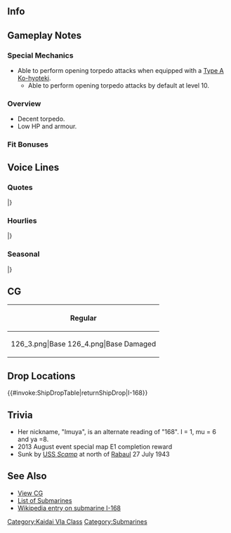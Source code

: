 ==Info==
{{KanmusuInfo|ID=126}}
{{KanmusuInfo|ID=126a}}

==Gameplay Notes==
===Special Mechanics===
* Able to perform opening torpedo attacks when equipped with a [[Type A Ko-hyoteki]].
** Able to perform opening torpedo attacks by default at level 10.

===Overview===
* Decent torpedo.
* Low HP and armour.

===Fit Bonuses===
{{:{{BASEPAGENAME}}/Equipment Bonuses}}

==Voice Lines==
===Quotes===
{{ShipquoteHeader}}
{{ShipquoteKai
|scenario = Introduction
|origin = 伊168よ。何よ、言いにくいの？　じゃあイムヤでいいわ。よろしくね。
|translation = I'm I-168. What's that? It's hard to say? Then just call me Imuya. Please take care of me.
|audio = Imuya-Introduction.ogg
}}
{{ShipquoteKai
|scenario = Library
|origin = 生まれも育ちも呉の潜水艦なの。
あのミッドウェーの大海戦のあと、飛龍が最後の力で深手を負わせたヨークタウンに留めを刺したのよ！ 
空母たちの仇は取ったわ！あの大変な島への輸送任務でも頑張ったの。
|translation = I'm a submarine that was born and raised in Kure.
After the great Battle of Midway, I managed to land the finishing blow on Yorktown that Hiryuu had seriously damaged in her final moments.<ref>The Yorktown was initially knocked out of commission by Hiryuu's last strike, I-168 then ambushed and sunk Yorktown after the battle while she was being towed.</ref>
I manage to shoulder the carriers' grudges! I also worked hard during the transport mission to that terrible island.<ref>She transported food to Guadalcanal in 1943.</ref>
|audio = Imuya-Library.ogg
}}
{{ShipquoteKai
|scenario = Secretary 1
|origin = 司令官、慣れてくれた？　イ・ム・ヤ、だよ？
|translation = Are you used to my name yet Commander? It's I-mu-ya you know?
|audio = Imuya-Secretary_1.ogg
}}
{{ShipquoteKai
|scenario = Secretary 2
|origin = 私、今は浮き輪に乗ってるけど、ホントは潜るとすごいのよ！
|translation = I may be riding on a life buoy right now, but I'm actually great at diving!
|audio = Imuya-Secretary_2.ogg
}}
{{ShipquoteKai
|scenario = Secretary 3
|origin = あっ、後ろから見てたの？　スマホとかで遊んでたんじゃないからね。
|translation = Ah, were you watching me from behind? I'm really not just playing with my smartphone!
|audio = Imuya-Secretary_3.ogg
}}
{{ShipquoteKai
|scenario = Secretary Idle
|origin = 司令官、イムヤのこと嫌いになったの？
|translation = Do you dislike me Commander?
|audio = Imuya-Idle.ogg
}}
{{ShipquoteKai
|scenario = Secretary (Married)
|origin = 司令官、疲れたら休もうね。
|translation = If you're tired please rest Commander.
|audio = Imuya-Wedding_Line.ogg
}}
{{ShipquoteKai
|scenario = Wedding
|origin = 司令官、私100mぐらい潜れるんだよ。今度一緒に潜ってみない？私、一生懸命案内するから。この戦いが終わったら…約束よ？
|translation =I can dive to 100m Commander. Won't you come dive with me next time? I'll do my best to teach you. After this fight is over... That's a promise alright?
|audio = Imuya-Wedding.ogg
}}
{{ShipquoteKai
|scenario = Player's Score
|origin = 司令官宛の報告があるみたいよ。
|translation = Looks like there's a report addressed to you Commander.
|audio = Imuya-Looking_At_Scores.ogg
}}
{{ShipquoteKai
|scenario = Joining the Fleet
|origin = さぁ出撃よ、伊号潜水艦の力、見ててよね！
|translation = It's time to sortie now. I'll show you the power of a 1st-class submarine!<ref>The "I-go" (伊号) refers to the 1st class (above 1,000 tons displacement) submarines of the IJN as opposed to the "Ro-go" (呂号) or "Ha-go" (波号) which were 2nd class (below 1,000 tons displacement/foreign gift ships).</ref>
|audio = Imuya-Joining_A_Fleet.ogg
}}
{{ShipquoteKai
|scenario = Equipment 1
|origin = やだ、私どんどん強くなっちゃうわね！
|translation = No way, I keep getting stronger and stronger!
|audio = Imuya-Equipment_1.ogg
}}
{{ShipquoteKai
|scenario = Equipment 2
|origin = 司令官が望むなら、これもいいかな……？
|translation = If this is what you want Commander, then this is fine too I guess...?
|audio = Imuya-Equipment_2.ogg
}}
{{ShipquoteKai
|scenario = Equipment 3
|origin = ワオ！大漁大漁！
|translation = Wow! What a great haul!
|audio = Imuya-Equipment_3.ogg
}}
{{ShipquoteKai
|scenario = Supply
|origin = はい、補給いただきました！
|translation = Yes, I gladly accept the resupply!
|audio = Imuya-Supply.ogg
}}
{{ShipquoteKai
|scenario = Docking (Minor Damage)
|origin = んー。助かるわぁ。
|translation = Ngh. That helps.
|audio = Imuya-Docking_Minor.ogg
}}
{{ShipquoteKai
|scenario = Docking (Major Damage)
|origin = こんな傷たいしたことないんだから！……あ、あんまり痛くはしないでね…
|translation = This wound is nothing! ...D-don't make it worse...
|audio = Imuya-Docking_Major.ogg
}}
{{ShipquoteKai
|scenario = Construction
|origin = 新型艦が出来たわ！どんな艦だろう？
|translation = A new ship is complete! What sort of ship is it?
|audio = Imuya-Construction.ogg
}}
{{ShipquoteKai
|scenario = Returning from Sortie
|origin = 作戦終了、艦隊が帰還したわ。
|translation = Operation over, the fleet has returned.
|audio = Imuya-Returning_From_Sortie.ogg
}}
{{ShipquoteKai
|scenario = Starting a Sortie
|origin = 敵の船底に、大穴開けてあげるから！
|translation = I'm going to punch some large holes in the enemy's hulls!
|audio = Imuya-Starting_A_Sortie.ogg
}}
{{ShipquoteKai
|scenario = Starting a Battle
|origin = さ、いらっしゃい！
|translation = Come on, bring it!
|audio = Imuya-Battle_Start.ogg
}}
{{ShipquoteKai
|scenario = Attack
|origin = 魚雷1番から4番まで装填、さぁ、戦果を上げてらっしゃい！
|translation = Load tubes 1 through 4. Now, let's go increase our accomplishments!
|audio = Imuya-Attack.ogg
}}
{{ShipquoteKai
|scenario = Air Battle/Night Battle Attack 
|origin = 密かに近づいて、確実に沈めるの。
|translation = I'll close stealthily and sink you for certain.
|audio = Imuya-Night_Attack.ogg
}}
{{ShipquoteKai
|scenario = Night Battle
|origin = 夜は私たちの世界よ、仕留めるわ！
|translation = The night is our realm, I'll bring you down!
|audio = Imuya-Night_Battle.ogg
}}
{{ShipquoteKai
|scenario = MVP
|origin = やったぁ！海のスナイパー、イムヤにお任せ！正規空母だって仕留めちゃうから！
|translation = Alright! Leave it all to me, the Sniper of the Seas! I'll even bring down aircraft carriers!
|audio = Imuya-MVP.ogg
}}
{{ShipquoteKai
|scenario = Minor Damage 1
|origin = うそ！気づかれた！？
|translation = No way! Was I spotted!?
|audio = Imuya-Minor_Damage_1.ogg
}}
{{ShipquoteKai
|scenario = Minor Damage 2
|origin = やばっ！急速潜行！急いで！
|translation = This is bad! Crash dive! Hurry!
|audio = Imuya-Minor_Damage_2.ogg
}}
{{ShipquoteKai
|scenario = Major Damage
|origin = あぁん！水着が破けちゃうじゃない。
|translation = Aaah! Isn't my swimsuit torn?
|audio = Imuya-Major_Damage.ogg
}}
{{ShipquoteKai
|scenario = Sunk
|origin = ああ、もっと太陽を浴びていたかったな…。海の底はもう…飽きたよ…
|translation = Ah, I wanted to bathe in the sunlight some more... I'm already tired of... the bottom of the sea...
|audio = Imuya-Sunk.ogg
}}
|} <references/>

{{clear}}

===Hourlies===
{{ShipquoteHeader | type = hourly}}
{{ShipquoteKai
|scenario = 00:00 
|origin = マルマルマルマル。夜12時よ。
|translation = 0000. It's midnight.
|audio = ImuyaKai-Hourly_0000.ogg
}}
{{ShipquoteKai
|scenario = 01:00 
|origin = マルヒトマルマル。深夜よ。明日の仕事とか学校とか、大丈夫？
|translation = 0100. It's late at night. Are you going to be alright at work or school tomorrow?
|audio = ImuyaKai-Hourly_0100.ogg
}}
{{ShipquoteKai
|scenario = 02:00 
|origin = マルフタマルマル。ホント夜型ね。
|translation = 0200. You really are nocturnal huh.
|audio = ImuyaKai-Hourly_0200.ogg
}}
{{ShipquoteKai
|scenario = 03:00 
|origin = マルサンマルマル。大丈夫？ホント明日予定とか無いの？
|translation = 0300. Are you alright? You really don't have any plans tomorrow?
|audio = ImuyaKai-Hourly_0300.ogg
}}
{{ShipquoteKai
|scenario = 04:00 
|origin = マルヨンマルマル。イムヤ、もうしーらない。
|translation = 0400. I don't care anymore.
|audio = ImuyaKai-Hourly_0400.ogg
}}
{{ShipquoteKai
|scenario = 05:00 
|origin = マルゴーマルマルよ。え、イムヤの声聞きたかったの？
|translation = 0500. Eh, you wanted to listen to my voice?
|audio = ImuyaKai-Hourly_0500.ogg
}}
{{ShipquoteKai
|scenario = 06:00 
|origin = マルロクマルマル。司令官、思いっきり朝だよ。
|translation = 0600. It's really morning now Commander.
|audio = ImuyaKai-Hourly_0600.ogg
}}
{{ShipquoteKai
|scenario = 07:00 
|origin = マルナナマルマル。さ、働くわよ。
|translation = 0700. Now, let's get to work.
|audio = ImuyaKai-Hourly_0700.ogg
}}
{{ShipquoteKai
|scenario = 08:00 
|origin = マルハチマルマル。私って、結構朝強いんだから！
|translation = 0800. I'm pretty strong in the mornings you know!
|audio = ImuyaKai-Hourly_0800.ogg
}}
{{ShipquoteKai
|scenario = 09:00 
|origin = マルキュウマルマル。さぁ、お仕事お仕事ぉ！
|translation = 0900. Now, time to get to work~!
|audio = ImuyaKai-Hourly_0900.ogg
}}
{{ShipquoteKai
|scenario = 10:00 
|origin = ヒトマルマルマルです。お昼までは全力で行きましょう！
|translation = 1000. Let's go full power till lunch!
|audio = ImuyaKai-Hourly_1000.ogg
}}
{{ShipquoteKai
|scenario = 11:00 
|origin = ヒトヒトマルマル。頑張ればきっと美味しいランチが待ってるわ！
|translation = 1100. I'm sure a delicious lunch will be waiting if we work hard!
|audio = ImuyaKai-Hourly_1100.ogg
}}
{{ShipquoteKai
|scenario = 12:00 
|origin = ヒトフタマルマル。美味しいランチ、ゲットです！
|translation = 1200. I got my delicious lunch!
|audio = ImuyaKai-Hourly_1200.ogg
}}
{{ShipquoteKai
|scenario = 13:00 
|origin = ヒトサンマルマル。司令官と一緒のお昼、嬉しいな！
|translation = 1300. I'm happy I got to have lunch with you Commander!
|audio = ImuyaKai-Hourly_1300.ogg
}}
{{ShipquoteKai
|scenario = 14:00 
|origin = ヒトヨンマルマル。さあ、午後も頑張って出撃よ！
|translation = 1400. Now, let's do our best with sorties this afternoon too!
|audio = ImuyaKai-Hourly_1400.ogg
}}
{{ShipquoteKai
|scenario = 15:00 
|origin = ヒトゴマルマル。三時のあなた……あなたの惨事……きゃぁ、なんか怖い！
|translation = 1500. You at 3 o'clock... a disaster for you... Kyaa, it's kind of scary.<ref>Both "3 o'clock" and "disaster" are pronounced as "sanji". I-168 was hit by a depth charge that caused extensive damage around this time after her sinking of the Yorktown.</ref>
|audio = ImuyaKai-Hourly_1500.ogg
}}
{{ShipquoteKai
|scenario = 16:00 
|origin = ヒトロクマルマルよ。もう夕方ね。
|translation = 1600. It's already evening.
|audio = ImuyaKai-Hourly_1600.ogg
}}
{{ShipquoteKai
|scenario = 17:00 
|origin = ヒトナナマルマル。司令官頑張って！
|translation = 1700. Do your best Commander!
|audio = ImuyaKai-Hourly_1700.ogg
}}
{{ShipquoteKai
|scenario = 18:00 
|origin = ヒトハチマルマル。御飯作るよ！ご飯！
|translation = 1800. Let's go make dinner! Dinner!
|audio = ImuyaKai-Hourly_1800.ogg
}}
{{ShipquoteKai
|scenario = 19:00 
|origin = ヒトキュウマルマル。あたしカレーしか作れないけどいーい？じゃあ一緒に作ろっか！一時間後、一緒に食べようね！
|translation = 1900. I can only make curry, is that fine? Then, let's make it together! We can eat it together in an hour!
|audio = ImuyaKai-Hourly_1900.ogg
}}
{{ShipquoteKai
|scenario = 20:00 
|origin = フタマルマルマル。ちゃんとカレーできた？それじゃ一緒に、いただきます！
|translation = 2000. Did you make the curry properly? Then let's dig in together!
|audio = ImuyaKai-Hourly_2000.ogg
}}
{{ShipquoteKai
|scenario = 21:00 
|origin = フタヒトマルマル。なんか晩御飯食べると、お腹いっぱいで眠くなる……。
|translation = 2100. Somehow I'm getting sleepy after eating my fill at dinner...
|audio = ImuyaKai-Hourly_2100.ogg
}}
{{ShipquoteKai
|scenario = 22:00 
|origin = フタフタマルマル。お風呂入ってくる！
|translation = 2200. I'm going to have a bath!
|audio = ImuyaKai-Hourly_2200.ogg
}}
{{ShipquoteKai
|scenario = 23:00 
|origin = フタサンマルマル。司令官、今日も一日お疲れ様でした！
|translation = 2300. Thank you for all your hard work everyday Commander!
|audio = ImuyaKai-Hourly_2300.ogg
}}
|} <references/>

{{clear}}

===Seasonal===
{{SeasonalHeaderOld}}
{{SeasonalQuote
|scenario = [[Seasonal/Valentine%27s_Day_2016|Valentine’s Day 2016]]
|origin = 司令官、このイムヤの艦橋型スマホサイズチョコ、あげる！一応、イムヤの手作りだよ！結構大変だったんだから。
|translation =	This smart-phone-sized, ship’s-bridge-shaped chocolate is for you, Commander! I handmade it just for you! It was quite a lot of work.
|audio = I-168_Valentine_Sec1.ogg
|notes = Secretary 1
}}
{{SeasonalQuote
|scenario = [[Seasonal/Valentine%27s_Day_2016|Valentine’s Day 2016]]
|origin = 司令官、イムヤのチョコ、ちゃんと食べてくれた？…えぇ、飾ってある？それなんか違うー！早く食べてよぉ、もう。
|translation =	Have you eaten all my chocolate, Commander? …Eh, you’re using it as decoration? That’s not what it’s for! Hurry up and eat it, jeez.
|audio = I-168_Valentine_Sec2.ogg
|notes = Secretary 2
}}
{{SeasonalQuote
|scenario = [[Seasonal/Hinamatsuri_2016|Hinamatsuri 2016]]
|origin = さぁ、折角の雛祭り。私達伊号で、五人囃子をやりましょ？衣装は、このイムヤが作っておきました！かわいいでしょ？
|translation =	Now, it’s finally Hinamatsuri. Shall we I-types be the five musicians? I can make the clothes! Aren’t these cute?<ref>[https://en.wikipedia.org/wiki/Hinamatsuri#Third_platform Gonin bayashi] are the five musicians on the 3rd tier.</ref>
|audio = I-168_Peach_2016_Sec1.ogg
|notes = 
}}
{{SeasonalQuote
|scenario = [[Seasonal/White_Day_2016|White Day 2016]]
|origin = わーお！司令官、チョコのお返しありがとう♪…あんまり食べたら、太っちゃうかな？イムヤ、お茶入れるね？
|translation =	Wow! Thanks for the regurn gift, Commander♪ …Will I get fat if I eat too much? I’ll go get some tea alright?
|audio = I-168_White_Day_2016.ogg
|notes = 
}}
{{SeasonalQuote
|scenario = [[Seasonal/Coming_of_Spring_2016|Spring 2016]]
|origin = 司令官、やっと春が来ますね！うん、今年の冬は長かた！暖かくなだら、司令官も海の中、一緒にどうですか？
|translation =	Spring is finally here, Commander! Yep, it was a long winter this year! Want to come diving with me when it gets wamer?
|audio = I-168_Spring_2016_Sec1.ogg
|notes = 
}}
{{SeasonalQuote
|scenario = [[Seasonal/Third_Anniversary|3rd Anniversary]]
|origin = 司令官、三周年です、三周年！すごいね～。イムヤも少しビックリ！これからも、伊号のこと、よろしくね！
|translation =	It’s the 3rd Anniversary now, Commander! Amazing. I’m a bit surprised! Please keep looking after the I-type subs!
|audio = I-168_3rd_Anniversary_Sec1.mp3
|notes = 
}}
{{SeasonalQuote
|scenario = [[Seasonal/Rainy_Season_2016|Rainy Season 2016]]
|origin = 最近雨が多いですね。梅雨だから仕方ないけど…あぁ、イク、てるてる坊主作ってるんだ？ふふ、見せて見せて♪…こ、個性的だね。
|translation =	It’s been raining a lot recently. I guess it’s to be expected since it’s the rainy season… Ah, you made a teruteru bouzu, Iku? Fufu, lemme see, lemme see♪ …I-it looks unique.
|audio = I-168_Rainy_Season_2016_Sec1.mp3
|notes = 
}}
{{SeasonalQuote
|scenario = [[Seasonal/Autumn_2016|Autumn 2016]]
|origin = ゴヤ、食べ物の秋だからって、そんなに食べてると、提督指定の機能美溢れる水着、着れなくなっちゃうぞ？いいの？
|translation =	Even if this is an autumn of food, if you eat too much you won’t be able to wear the fully functional swimsuits the admiral designed you know, Goya? Is that fine?
|audio = I-168_Autumn_2016_Sec1.mp3
|notes = 
}}
{{SeasonalQuote
|scenario = [[Seasonal/Saury_2016|Saury Festival 2016]]
|origin = 秋刀魚漁の支援ね！私達潜水艦はあんまりどうかと思うけど……うん！やってみようか！「気持ちで応援」っとか出来るし！
|translation =	Saury fishing support! I’m not sure if we submarines will be of any use… Yeah! We’ll give it a shot! I can do something like cheering for them!
|audio = I-168_Sec1_Saury_2016.mp3
|notes = 
}}
{{SeasonalQuote
|scenario = [[Seasonal/New_Year_2017|New Year 2017]]
|origin = 司令官、新年あけましておめでとう。今年も、海のスナイパー、いむや、をよろしくお願いね。
|translation =	Happy New Year. Please keep looking after me, the Sniper of the Seas, this year too.
|audio = Imuya_New_Year_2017_sec1.mp3
|notes = 
}}
{{SeasonalQuote
|scenario = [[Seasonal/Setsubun_2017|Setsubun 2017]]
|origin = あぁ、毎年毎年大鯨さんにそんな豆ぶつけたら…。あ、あぁ、ほら、ほら、言ったでしょ。ごめんなさい、泣かないで。
|translation =	Aaah, if you keep throwing beans at Taigei-san every single year she’ll… A-aaah; see, see, I told you so. Sorry, don’t cry.
|audio = I-168_Setsubun_2017.mp3
|notes = 
}}
{{SeasonalQuote
|scenario = [[Seasonal/Fourth_Anniversary|4th Anniversary]]
|origin = 司令官、四周年です、四周年！ちょっとすごいね。イムヤも驚きです。これからも、伊号とイムヤ、よろしくね！
|translation =	It’s the 4th Anniversary now, Commander! It’s kinda amazing. It surprised me. Keep looking after the I-types and I!
|audio = Imuya_4th_Anniversary_Sec1_2017.mp3
|notes = 
}}
{{SeasonalQuote
|scenario = [[Seasonal/Late_Autumn_2017|Late Autumn 2017]]
|origin = ちょっと寒くなってきたわ。海の上だと、この格好は少しきついかな。潜っちゃへば平気だけど。
|translation =	It’s gotten a bit colder. It’s kinda rough being dressed like this while on the surface. It’s fine when I’m submerged though.
|audio = I-168_Late_Autumn_2017_Sec1.mp3
|notes = 
}}
|}<references/>

{{clear}}

==CG==
{| class="mw-collapsible mw-collapsed wikitable" style="width: 100%;"
!Regular
|-
|<gallery>
126_3.png|Base
126_4.png|Base Damaged
</gallery>
|}

== Drop Locations ==
{{#invoke:ShipDropTable|returnShipDrop|I-168}}

==Trivia==
*Her nickname, "Imuya", is an alternate reading of "168". I = 1, mu = 6 and ya =8.
*2013 August event special map E1 completion reward
*Sunk by [http://en.wikipedia.org/wiki/USS_Scamp_%28SS-277%29 USS ''Scamp''] at north of [http://en.wikipedia.org/wiki/Rabaul Rabaul] 27 July 1943

==See Also==
*[[{{PAGENAMEE}}/Gallery|View {{PAGENAME}} CG]]
*[[EliteSS|List of Submarines]]
*[[wikipedia:Japanese_submarine_I-168|Wikipedia entry on submarine I-168]]
{{shiplist}}
[[Category:Kaidai VIa Class]]
[[Category:Submarines]]